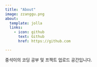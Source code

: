 ```yaml
---
title: "About"
image: zzanggu.png
about:
  template: jolla
  links:
    - icon: github
      text: Github
      href: https://github.com

---
```


중석이의 코딩 공부 및  프잭트 업로드 공간입니다.
